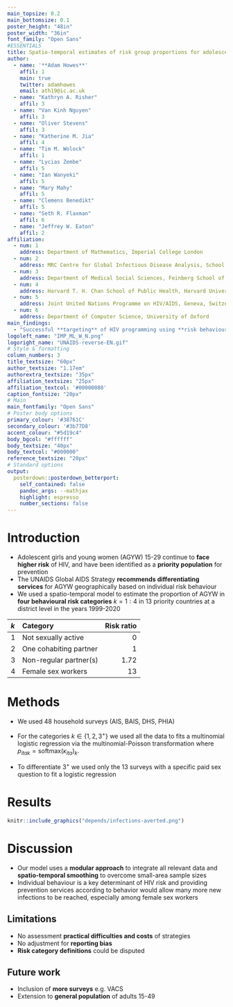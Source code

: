 ```yaml
---
main_topsize: 0.2
main_bottomsize: 0.1
poster_height: "48in"
poster_width: "36in"
font_family: "Open Sans"
#ESSENTIALS
title: Spatio-temporal estimates of risk group proportions for adolescent girls and young women across 13 priority countries in sub-Saharan Africa
author:
  - name: '**Adam Howes**'
    affil: 1
    main: true
    twitter: adamhowes
    email: ath19@ic.ac.uk
  - name: "Kathryn A. Risher"
    affil: 3
  - name: "Van Kinh Nguyen"
    affil: 3
  - name: "Oliver Stevens"
    affil: 3
  - name: "Katherine M. Jia"
    affil: 4
  - name: "Tim M. Wolock"
    affil: 1
  - name: "Lycias Zembe"
    affil: 5
  - name: "Ian Wanyeki"
    affil: 5
  - name: "Mary Mahy"
    affil: 5
  - name: "Clemens Benedikt"
    affil: 5
  - name: "Seth R. Flaxman"
    affil: 6
  - name: "Jeffrey W. Eaton"
    affil: 2
affiliation:
  - num: 1
    address: Department of Mathematics, Imperial College London
  - num: 2
    address: MRC Centre for Global Infectious Disease Analysis, School of Public Health, Imperial College London
  - num: 3
    address: Department of Medical Social Sciences, Feinberg School of Medicine, Northwestern University
  - num: 4
    address: Harvard T. H. Chan School of Public Health, Harvard University
  - num: 5
    address: Joint United Nations Programme on HIV/AIDS, Geneva, Switzerland
  - num: 6
    address: Department of Computer Science, University of Oxford
main_findings:
  - "Successful **targeting** of HIV programming using **risk behaviour** would **greatly increase** resource allocation efficiency."
logoleft_name: "IMP_ML_W_N.png"
logoright_name: "UNAIDS-reverse-EN.gif"
# Style & formatting
column_numbers: 3
title_textsize: "60px"
author_textsize: "1.17em"
authorextra_textsize: "35px"
affiliation_textsize: "25px"
affiliation_textcol: '#00000080'
caption_fontsize: "20px"
# Main
main_fontfamily: "Open Sans"
# Poster body options
primary_colour: '#38761C'
secondary_colour: '#3b77D8'
accent_colour: "#5d19c4"
body_bgcol: "#ffffff"
body_textsize: "40px"
body_textcol: "#000000"
reference_textsize: "20px"
# Standard options
output: 
  posterdown::posterdown_betterport:
    self_contained: false
    pandoc_args: --mathjax
    highlight: espresso
    number_sections: false
---
```


# Introduction

* Adolescent girls and young women (AGYW) 15-29 continue to **face higher risk** of HIV, and have been identified as a **priority population** for prevention
* The UNAIDS Global AIDS Strategy **recommends differentiating services** for AGYW geographically based on individual risk behaviour
* We used a spatio-temporal model to estimate the proportion of AGYW in **four behavioural risk categories** $k = 1:4$ in 13 priority countries at a district level in the years 1999-2020

|$k$|Category               | Risk ratio|
|:--|:----------------------|----------:|
|  1|Not sexually active    |          0|
|  2|One cohabiting partner |          1|
|  3|Non-regular partner(s) |       1.72|
|  4|Female sex workers     |         13|

# Methods

* We used 48 household surveys (AIS, BAIS, DHS, PHIA)
* For the categories $k \in \{1, 2, 3^{+}\}$ we used all the data to fits a multinomial logistic regression via the multinomial-Poisson transformation
\begin{align}
    &y_{itak}^\star \sim \text{xPoisson}(\kappa_{itak}), \\
    &\log(\kappa_{itak}) = \theta_{ita} + \beta_k + \alpha_{ak} + \zeta_{ck} + \phi_{ik} + \gamma_{tk},
\end{align}
where $p_{itak} = \text{softmax}(\kappa_{ita})_k$.

* To differentiate $3^{+}$ we used only the 13 surveys with a specific paid sex question to fit a logistic regression
\begin{align}
    &y_{ia4}^\star \sim \text{xBinomial} \left( y_{ia3} + y_{ia4}, p_{ia4} / (p_{ia3} + p_{ia4}) \right), \\
    &\text{logit}(p_{ia4} / (p_{ia3} + p_{ia4})) = \beta_0 + \alpha_a + \zeta_c + \phi_i + \beta_\texttt{cfswever}.  
\end{align}

# Results

```r
knitr::include_graphics("depends/infections-averted.png")
```

# Discussion

* Our model uses a **modular approach** to integrate all relevant data and **spatio-temporal smoothing** to overcome small-area sample sizes
* Individual behaviour is a key determinant of HIV risk and providing prevention services according to behavior would allow many more new infections to be reached, especially among female sex workers

## Limitations

* No assessment **practical difficulties and costs** of strategies
* No adjustment for **reporting bias**
* **Risk category definitions** could be disputed

## Future work

* Inclusion of **more surveys** e.g. VACS
* Extension to **general population** of adults 15-49

